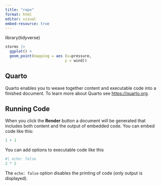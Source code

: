 ```yaml
---
title: "repo"
format: html
editor: visual
embed-resource: true
---
```

library(tidyverse)

```r


storms |>
  ggplot() +
  geom_point(mapping = aes (x=pressure,
                           y = wind))

```
## Quarto

Quarto enables you to weave together content and executable code into a finished document. To learn more about Quarto see <https://quarto.org>.

## Running Code

When you click the **Render** button a document will be generated that includes both content and the output of embedded code. You can embed code like this:

```r
1 + 1
```

You can add options to executable code like this

```r
#| echo: false
2 * 2
```

The `echo: false` option disables the printing of code (only output is displayed).
